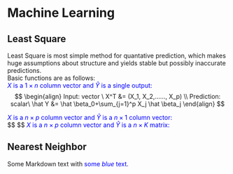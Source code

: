 # Machine Learning
## Least Square  
Least Square is most simple method for quantative prediction, which makes huge assumptions about structure and yields stable but possibly inaccurate predictions.  
Basic functions are as follows:  
<span style="color:blue">$X$ is a $1\times n$ column vector and $\hat Y$ is a single output: </span>  
$$
\begin{align}
Input: vector \ X^T &= (X_1, X_2,......, X_p)  \\
Prediction: scalar\ \hat Y &= \hat \beta_0+\sum_{j=1}^p X_j \hat \beta_j
\end{align}
$$

<span style="color:blue">$X$ is a $n\times p$ column vector and $\hat Y$ is a $n\times 1$ column vector: </span>   
$$
\begin{align}
input \ matrix: X_{n\times p} &= \begin{bmatrix}
X_1, X_2,......, X_p
\end{bmatrix}\\
&=\begin{bmatrix}
...... ,x_{1j} ,......\\
......, x_{2j}, ......\\
......,x_{3j} ,......\\
.................\\
......,x_{nj}, ......
\end{bmatrix}\\

Prediction: \hat Y_{n\times 1} &= \hat \beta_0+\sum_{j=1}^p X_j \hat \beta_j\\
&= \hat \beta_0 + \begin{bmatrix}
x_{11}\\
x_{21}\\
x_{31}\\
..\\
x_{n1}\end{bmatrix}\hat \beta_1+... + \begin{bmatrix}
x_{1j}\\
x_{2j}\\
x_{3j}\\
..\\
x_{nj}\end{bmatrix}\hat \beta_j+... + \begin{bmatrix}
x_{1p}\\
x_{2p}\\
x_{3p}\\
..\\
x_{np}\end{bmatrix}\hat \beta_p\\
bias \ \hat \beta_0 : n\times 1 \\
X_j : n\times 1
\end{align}
$$
<span style="color:blue">$X$ is a $n\times p$ column vector and $\hat Y$ is a $n\times K$ matrix: </span>  


## Nearest Neighbor
Some Markdown text with <span style="color:blue">some *blue* text</span>.